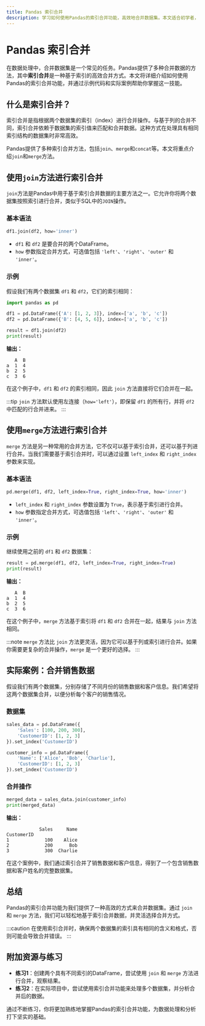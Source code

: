 ```yaml
---
title: Pandas 索引合并
description: 学习如何使用Pandas的索引合并功能，高效地合并数据集。本文适合初学者，包含代码示例和实际案例。
---
```


# Pandas 索引合并

在数据处理中，合并数据集是一个常见的任务。Pandas提供了多种合并数据的方法，其中**索引合并**是一种基于索引的高效合并方式。本文将详细介绍如何使用Pandas的索引合并功能，并通过示例代码和实际案例帮助你掌握这一技能。

## 什么是索引合并？

索引合并是指根据两个数据集的索引（index）进行合并操作。与基于列的合并不同，索引合并依赖于数据集的索引值来匹配和合并数据。这种方式在处理具有相同索引结构的数据集时非常高效。

Pandas提供了多种索引合并方法，包括`join`、`merge`和`concat`等。本文将重点介绍`join`和`merge`方法。

## 使用`join`方法进行索引合并

`join`方法是Pandas中用于基于索引合并数据的主要方法之一。它允许你将两个数据集按照索引进行合并，类似于SQL中的`JOIN`操作。

### 基本语法

```python
df1.join(df2, how='inner')
```

- `df1` 和 `df2` 是要合并的两个DataFrame。
- `how` 参数指定合并方式，可选值包括 `'left'`、`'right'`、`'outer'` 和 `'inner'`。

### 示例

假设我们有两个数据集 `df1` 和 `df2`，它们的索引相同：

```python
import pandas as pd

df1 = pd.DataFrame({'A': [1, 2, 3]}, index=['a', 'b', 'c'])
df2 = pd.DataFrame({'B': [4, 5, 6]}, index=['a', 'b', 'c'])

result = df1.join(df2)
print(result)
```

**输出：**

```
   A  B
a  1  4
b  2  5
c  3  6
```

在这个例子中，`df1` 和 `df2` 的索引相同，因此 `join` 方法直接将它们合并在一起。

:::tip
`join` 方法默认使用左连接（`how='left'`），即保留 `df1` 的所有行，并将 `df2` 中匹配的行合并进来。
:::

## 使用`merge`方法进行索引合并

`merge` 方法是另一种常用的合并方法，它不仅可以基于索引合并，还可以基于列进行合并。当我们需要基于索引合并时，可以通过设置 `left_index` 和 `right_index` 参数来实现。

### 基本语法

```python
pd.merge(df1, df2, left_index=True, right_index=True, how='inner')
```

- `left_index` 和 `right_index` 参数设置为 `True`，表示基于索引进行合并。
- `how` 参数指定合并方式，可选值包括 `'left'`、`'right'`、`'outer'` 和 `'inner'`。

### 示例

继续使用之前的 `df1` 和 `df2` 数据集：

```python
result = pd.merge(df1, df2, left_index=True, right_index=True)
print(result)
```

**输出：**

```
   A  B
a  1  4
b  2  5
c  3  6
```

在这个例子中，`merge` 方法基于索引将 `df1` 和 `df2` 合并在一起，结果与 `join` 方法相同。

:::note
`merge` 方法比 `join` 方法更灵活，因为它可以基于列或索引进行合并。如果你需要更复杂的合并操作，`merge` 是一个更好的选择。
:::

## 实际案例：合并销售数据

假设我们有两个数据集，分别存储了不同月份的销售数据和客户信息。我们希望将这两个数据集合并，以便分析每个客户的销售情况。

### 数据集

```python
sales_data = pd.DataFrame({
    'Sales': [100, 200, 300],
    'CustomerID': [1, 2, 3]
}).set_index('CustomerID')

customer_info = pd.DataFrame({
    'Name': ['Alice', 'Bob', 'Charlie'],
    'CustomerID': [1, 2, 3]
}).set_index('CustomerID')
```

### 合并操作

```python
merged_data = sales_data.join(customer_info)
print(merged_data)
```

**输出：**

```
            Sales     Name
CustomerID                 
1             100    Alice
2             200      Bob
3             300  Charlie
```

在这个案例中，我们通过索引合并了销售数据和客户信息，得到了一个包含销售数据和客户姓名的完整数据集。

## 总结

Pandas的索引合并功能为我们提供了一种高效的方式来合并数据集。通过 `join` 和 `merge` 方法，我们可以轻松地基于索引合并数据，并灵活选择合并方式。

:::caution
在使用索引合并时，确保两个数据集的索引具有相同的含义和格式，否则可能会导致合并错误。
:::

## 附加资源与练习

- **练习1**：创建两个具有不同索引的DataFrame，尝试使用 `join` 和 `merge` 方法进行合并，观察结果。
- **练习2**：在实际项目中，尝试使用索引合并功能来处理多个数据集，并分析合并后的数据。

通过不断练习，你将更加熟练地掌握Pandas的索引合并功能，为数据处理和分析打下坚实的基础。